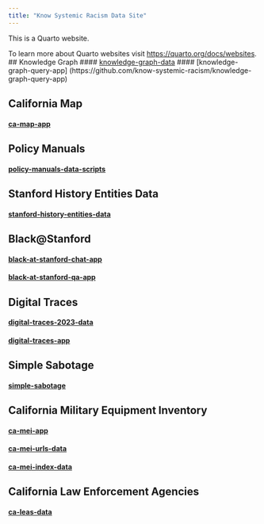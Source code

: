 ```yaml
---
title: "Know Systemic Racism Data Site"
---
```


This is a Quarto website.

To learn more about Quarto websites visit <https://quarto.org/docs/websites>.
## Knowledge Graph
#### [knowledge-graph-data](https://github.com/know-systemic-racism/knowledge-graph-data)
#### [knowledge-graph-query-app] (https://github.com/know-systemic-racism/knowledge-graph-query-app)

## California Map
#### [ca-map-app](https://github.com/know-systemic-racism/ca-map-app)

## Policy Manuals
#### [policy-manuals-data-scripts](https://github.com/know-systemic-racism/policy-manuals-data-scripts)

## Stanford History Entities Data
#### [stanford-history-entities-data](https://github.com/know-systemic-racism/stanford-history-entities-data)

## Black@Stanford
#### [black-at-stanford-chat-app](https://github.com/know-systemic-racism/black-at-stanford-chat-app)
#### [black-at-stanford-qa-app](https://github.com/know-systemic-racism/black-at-stanford-qa-app)

## Digital Traces
#### [digital-traces-2023-data](https://github.com/know-systemic-racism/digital-traces-2023-data)
#### [digital-traces-app](https://github.com/know-systemic-racism/digital-traces-app)

## Simple Sabotage
#### [simple-sabotage](https://github.com/know-systemic-racism/simple-sabotage)

## California Military Equipment Inventory
#### [ca-mei-app](https://github.com/know-systemic-racism/ca-mei-app)
#### [ca-mei-urls-data](https://github.com/know-systemic-racism/ca-mei-urls-data)
#### [ca-mei-index-data](https://github.com/know-systemic-racism/ca-mei-index-data)

## California Law Enforcement Agencies
#### [ca-leas-data](https://github.com/know-systemic-racism/ca-leas-data)